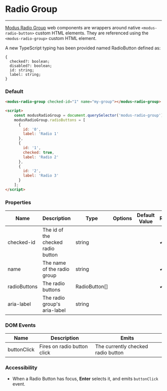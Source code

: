 
# Radio Group
---

[Modus Radio Group](https://modus.trimble.com/elements/lists/) web components are wrappers around native `<modus-radio-button>` custom HTML elements. They are referenced using the `<modus-radio-group>` custom HTML element.

A new TypeScript typing has been provided named RadioButton defined as:

    {
      checked?: boolean;
      disabled?: boolean;
      id: string;
      label: string;
    }

### Default

<Story id="components-radio-group--default" />

```html
<modus-radio-group checked-id="1" name="my-group"></modus-radio-group>

<script>
    const modusRadioGroup = document.querySelector('modus-radio-group');
    modusRadioGroup.radioButtons = [
      {
        id: '0',
        label: 'Radio 1'
      },
      {
        id: '1',
        checked: true,
        label: 'Radio 2'
      },
      {
        id: '2',
        label: 'Radio 3'
      }
    ];
</script>
```

### Properties
<section>
  <table>
    <thead>
    <tr>
      <th>Name</th>
      <th>Description</th>
      <th>Type</th>
      <th>Options</th>
      <th>Default Value</th>
      <th>Required</th>
    </tr>
    </thead>
    <tbody>
    <tr>
      <td>checked-id</td>
      <td>The id of the checked radio button</td>
      <td>string</td>
      <td></td>
      <td></td>
      <td><span class="material-icons">&#10004;</span></td>
    </tr>
    <tr>
      <td>name</td>
      <td>The name of the radio group</td>
      <td>string</td>
      <td></td>
      <td></td>
      <td><span class="material-icons">&#10004;</span></td>
    </tr>
    <tr>
      <td>radioButtons</td>
      <td>The radio buttons</td>
      <td>RadioButton[]</td>
      <td></td>
      <td></td>
      <td><span class="material-icons">&#10004;</span></td>
    </tr>
    <tr>
      <td>aria-label</td>
      <td>The radio group's aria-label</td>
      <td>string</td>
      <td></td>
      <td></td>
      <td></td>
    </tr>
    </tbody>
  </table>
</section>

### DOM Events
<section>
  <table>
    <thead>
    <tr>
      <th>Name</th>
      <th>Description</th>
      <th>Emits</th>
    </tr>
    </thead>
    <tbody>
    <tr>
      <td>buttonClick</td>
      <td>Fires on radio button click</td>
      <td>The currently checked radio button</td>
    </tr>
    </tbody>
  </table>
</section>

### Accessibility
- When a Radio Button has focus, **Enter** selects it, and emits `buttonClick` event.


